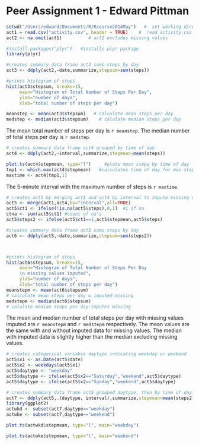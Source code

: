 Peer Assignment 1 - Edward Pittman
========================================================



```r
setwd("/Users/edward/Documents/R/Rcourse2014May")   #  set working directory
act1 = read.csv("activity.csv", header = TRUE)    #  read activity.csv file
act2 <- na.omit(act1)          # act2 excludes missing values

#install.packages("plyr")   #installs plyr package
library(plyr)

#creates summary data frame act3 sums steps by day
act3 <- ddply(act2,~date,summarize,stepsum=sum(steps))   

#prints histogram of steps
hist(act3$stepsum, breaks=15,
     main="Histogram of Total Number of Steps Per Day",
     ylab="number of days",
     xlab="total number of steps per day")

meanstep <- mean(act3$stepsum)   # calculate mean steps per day
medstep <- median(act3$stepsum)    # calulate median steps per day
```
The mean total number of steps per day is `r meanstep`. The median number of total steps per day is `r medstep`.
```r
# creates summary data frame act4 grouped by time of day
act4 <- ddply(act2,~interval,summarize,stepmean=mean(steps))   

plot.ts(act4$stepmean, type="l")     #plots mean steps by time of day
tmp1 <- which.max(act4$stepmean)   #calculates time of day for max steps
maxtime <- act4[tmp1,1]
```
The 5-minute interval with the maximum number of steps is `r maxtime`.
```r
# creates act5 by merging act1 and act4 by interval to impute missing values
act5 <- merge(act1,act4,by="interval",all=TRUE)
act5$ct1 <- ifelse(!is.na(act5$steps),0,1)  #1 if na
ctna <- sum(act5$ct1) #count of na's
act5$steps2 <- ifelse(act5$ct1==1,act5$stepmean,act5$steps)

#creates summary data frame act5 sums steps by day
act6 <- ddply(act5,~date,summarize,stepsum=sum(steps2))   



#prints histogram of steps
hist(act6$stepsum, breaks=15,
     main="Histogram of Total Number of Steps Per Day 
     \n missing values imputed",
     ylab="number of days",
     xlab="total number of steps per day")
meanstepm <- mean(act6$stepsum)   
# calculate mean steps per day w imputed missing
medstepm <- median(act6$stepsum)  
# calulate median steps per day-imputes missing
```

The mean and median number of total steps per day with missing values imputed are `r meanstepm` and `r medstepm` respectively. The mean values are the same with and without imputed data for missing values. The median with imputed data is slightly higher than the median excluding missing values.

```r
# creates categorical variable daytype indicating weekday or weekend
act5$x1 <- as.Date(act5$date)
act5$x2 <- weekdays(act5$x1)
act5$daytype <- "weekday"
act5$daytype <- ifelse(act5$x2=="Saturday","weekend",act5$daytype)
act5$daytype <- ifelse(act5$x2=="Sunday","weekend",act5$daytype)

# creates summary data frame act5 grouped daytype, then by time of day
act7 <- ddply(act5,.(daytype, interval),summarize,stepmean=mean(steps2))
library(ggplot2)
actwkd <- subset(act7,daytype=="weekday")
actwke <- subset(act7,daytype=="weekend")

plot.ts(actwkd$stepmean, type="l", main="weekday")

plot.ts(actwke$stepmean, type="l", main="weekend") 

```







